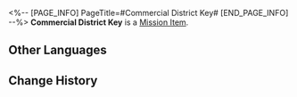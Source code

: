 <%-- [PAGE_INFO]
PageTitle=#Commercial District Key#
[END_PAGE_INFO] --%>
{{Item Infobox
|id          = 140046
|image       = Item Commercial District Key.png
|type        = Mission Item
|invCategory = Missions
|rarity      = 3
|effect      = 
|description = A key that can be used in the Rivet Town Commercial District.
}}
{{Description|''"The Fragmentum has come and everyone has fled. What Chamber of Commerce?"''}}
'''Commercial District Key''' is a [[Mission Item]].

==Other Languages==
{{Other Languages
|en   = Commercial District Key
|zhs  = 商业区钥匙
|zht  = 商業區鑰匙
|ja   = 商業区のカギ
|ko   = 상업 구역 열쇠
|es   = Llave del distrito comercial
|fr   = Clé du District commercial
|ru   = Ключ из Торгового района
|th   = กุญแจย่านการค้า
|vi   = Chìa Khóa Khu Thương Mại
|de   = Schlüssel zum Gewerbegebiet
|id   = Kunci Distrik Komersial
|pt   = Chave do Distrito Comercial
}}

==Change History==
{{Change History|1.0}}